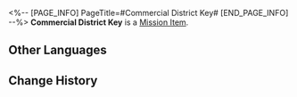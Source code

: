 <%-- [PAGE_INFO]
PageTitle=#Commercial District Key#
[END_PAGE_INFO] --%>
{{Item Infobox
|id          = 140046
|image       = Item Commercial District Key.png
|type        = Mission Item
|invCategory = Missions
|rarity      = 3
|effect      = 
|description = A key that can be used in the Rivet Town Commercial District.
}}
{{Description|''"The Fragmentum has come and everyone has fled. What Chamber of Commerce?"''}}
'''Commercial District Key''' is a [[Mission Item]].

==Other Languages==
{{Other Languages
|en   = Commercial District Key
|zhs  = 商业区钥匙
|zht  = 商業區鑰匙
|ja   = 商業区のカギ
|ko   = 상업 구역 열쇠
|es   = Llave del distrito comercial
|fr   = Clé du District commercial
|ru   = Ключ из Торгового района
|th   = กุญแจย่านการค้า
|vi   = Chìa Khóa Khu Thương Mại
|de   = Schlüssel zum Gewerbegebiet
|id   = Kunci Distrik Komersial
|pt   = Chave do Distrito Comercial
}}

==Change History==
{{Change History|1.0}}